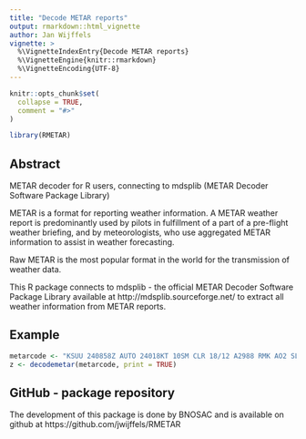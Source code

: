 ```yaml
---
title: "Decode METAR reports"
output: rmarkdown::html_vignette
author: Jan Wijffels
vignette: >
  %\VignetteIndexEntry{Decode METAR reports}
  %\VignetteEngine{knitr::rmarkdown}
  %\VignetteEncoding{UTF-8}
---
```


```r
knitr::opts_chunk$set(
  collapse = TRUE,
  comment = "#>"
)
```

```r
library(RMETAR)
```



## Abstract

METAR decoder for R users, connecting to mdsplib (METAR Decoder Software Package Library)

METAR is a format for reporting weather information. A METAR weather report is predominantly used by pilots in fulfillment of a part of a pre-flight weather briefing, and by meteorologists, who use aggregated METAR information to assist in weather forecasting.

Raw METAR is the most popular format in the world for the transmission of weather data.

This R package connects to mdsplib - the official METAR Decoder Software Package Library available at http://mdsplib.sourceforge.net/ to extract all weather information from METAR reports.



## Example

```r
metarcode <- "KSUU 240858Z AUTO 24018KT 10SM CLR 18/12 A2988 RMK AO2 SLPNO T01750124 58003 RVRNO"
z <- decodemetar(metarcode, print = TRUE)
```

## GitHub - package repository

The development of this package is done by BNOSAC and is available on github at https://github.com/jwijffels/RMETAR